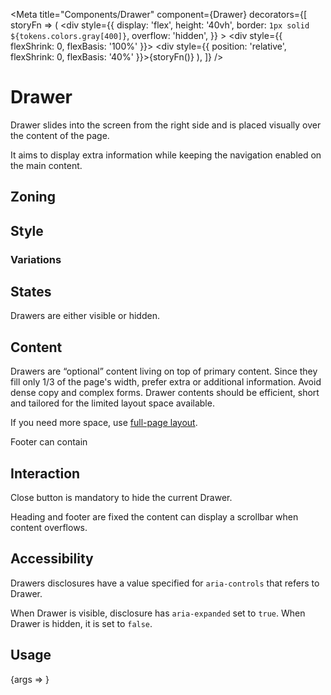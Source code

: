 



<Meta
	title="Components/Drawer"
	component={Drawer}
	decorators={[
		storyFn => (
			<div
				style={{
					display: 'flex',
					height: '40vh',
					border: `1px solid ${tokens.colors.gray[400]}`,
					overflow: 'hidden',
				}}
			>
				<div style={{ flexShrink: 0, flexBasis: '100%' }}></div>
				<div style={{ position: 'relative', flexShrink: 0, flexBasis: '40%' }}>{storyFn()}</div>
			</div>
		),
	]}
/>

# Drawer

Drawer slides into the screen from the right side and is placed visually over the content of the page.

It aims to display extra information while keeping the navigation enabled on the main content.

## Zoning

<FigmaImage
	src="https://www.figma.com/file/qc8oUSyVJM67gSsbTShftt/%F0%9F%93%90-Zoning?node-id=744%3A263"
	alt="zoning image for drawers"
/>

## Style

<FigmaIframe
	light="https://www.figma.com/file/x0RxG7E0CzVWDycXtNgq7H/Drawer?node-id=1%3A83"
	dark="https://www.figma.com/file/x0RxG7E0CzVWDycXtNgq7H/Drawer?node-id=1%3A105"
/>

### Variations

<Story story={Stories.Simple} />

## States

Drawers are either visible or hidden.

## Content

Drawers are “optional” content living on top of primary content. Since they fill only 1/3 of the page's width, prefer extra or additional information. Avoid dense copy and complex forms. Drawer contents should be efficient, short and tailored for the limited layout space available.

If you need more space, use [full-page layout]().

Footer can contain

## Interaction

Close button is mandatory to hide the current Drawer.

Heading and footer are fixed the content can display a scrollbar when content overflows.

## Accessibility

Drawers disclosures have a value specified for `aria-controls` that refers to Drawer.

When Drawer is visible, disclosure has `aria-expanded` set to `true`. When Drawer is hidden, it is set to `false`.

## Usage

<Canvas>
	<Story
		name="usage"
		args={{
			visible: true,
			title: 'Title',
			children: 'Content',
		}}
		argTypes={{
			visible: {
				name: 'Drawer is visible or not',
				control: {
					type: 'boolean',
				},
			},
			title: {
				name: 'Drawer title',
			},
			children: {
				name: 'Drawer content',
			},
		}}
		parameters={{
			docs: {
				source: {
					type: 'dynamic',
					excludeDecorators: true,
				},
			},
		}}
	>
		{args => <Drawer {...args} />}
	</Story>
</Canvas>

<ArgsTable story="usage" />
